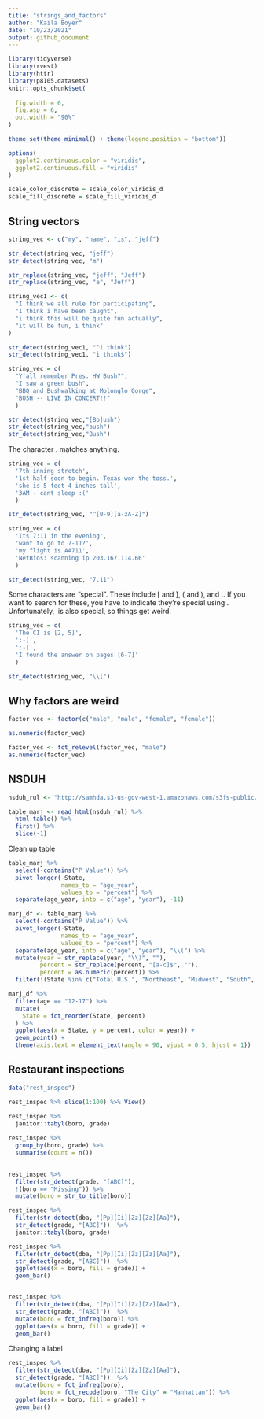 ```yaml
---
title: "strings_and_factors"
author: "Kaila Boyer"
date: "10/23/2021"
output: github_document
---
```


```r
library(tidyverse)
library(rvest)
library(httr) 
library(p8105.datasets)
knitr::opts_chunk$set(
 
  fig.width = 6, 
  fig.asp = 6, 
  out.width = "90%"
)

theme_set(theme_minimal() + theme(legend.position = "bottom"))

options(
  ggplot2.continuous.color = "viridis", 
  ggplot2.continuous.fill = "viridis"
)

scale_color_discrete = scale_color_viridis_d
scale_fill_discrete = scale_fill_viridis_d
```

## String vectors

```r
string_vec <- c("my", "name", "is", "jeff")

str_detect(string_vec, "jeff")
str_detect(string_vec, "m")

str_replace(string_vec, "jeff", "Jeff")
str_replace(string_vec, "e", "Jeff")
```

```r
string_vec1 <- c(
  "I think we all rule for participating", 
  "I think i have been caught", 
  "i think this will be quite fun actually",
  "it will be fun, i think"
)

str_detect(string_vec1, "^i think")
str_detect(string_vec1, "i think$")
```

```r
string_vec = c(
  "Y'all remember Pres. HW Bush?",
  "I saw a green bush",
  "BBQ and Bushwalking at Molonglo Gorge",
  "BUSH -- LIVE IN CONCERT!!"
  )

str_detect(string_vec,"[Bb]ush")
str_detect(string_vec,"bush")
str_detect(string_vec,"Bush")
```

The character . matches anything.
```r
string_vec = c(
  '7th inning stretch',
  '1st half soon to begin. Texas won the toss.',
  'she is 5 feet 4 inches tall',
  '3AM - cant sleep :('
  )

str_detect(string_vec, "^[0-9][a-zA-Z]")

string_vec = c(
  'Its 7:11 in the evening',
  'want to go to 7-11?',
  'my flight is AA711',
  'NetBios: scanning ip 203.167.114.66'
  )

str_detect(string_vec, "7.11")
```

Some characters are “special”. These include [ and ], ( and ), and .. If you want to search for these, you have to indicate they’re special using \. Unfortunately, \ is also special, so things get weird.
```r
string_vec = c(
  'The CI is [2, 5]',
  ':-]',
  ':-[',
  'I found the answer on pages [6-7]'
  )

str_detect(string_vec, "\\[")
```

## Why factors are weird 

```r
factor_vec <- factor(c("male", "male", "female", "female"))

as.numeric(factor_vec)

factor_vec <- fct_relevel(factor_vec, "male")
as.numeric(factor_vec)
```

## NSDUH 

```r
nsduh_rul <- "http://samhda.s3-us-gov-west-1.amazonaws.com/s3fs-public/field-uploads/2k15StateFiles/NSDUHsaeShortTermCHG2015.htm"

table_marj <- read_html(nsduh_rul) %>% 
  html_table() %>% 
  first() %>% 
  slice(-1)
```

Clean up table 
```r

table_marj %>% 
  select(-contains("P Value")) %>% 
  pivot_longer(-State, 
               names_to = "age_year", 
               values_to = "percent") %>% 
  separate(age_year, into = c("age", "year"), -11)

marj_df <- table_marj %>% 
  select(-contains("P Value")) %>% 
  pivot_longer(-State, 
               names_to = "age_year", 
               values_to = "percent") %>% 
  separate(age_year, into = c("age", "year"), "\\(") %>% 
  mutate(year = str_replace(year, "\\)", ""),
         percent = str_replace(percent, "[a-c]$", ""), 
         percent = as.numeric(percent)) %>% 
  filter(!(State %in% c("Total U.S.", "Northeast", "Midwest", "South", "West")))

```

```r
marj_df %>% 
  filter(age == "12-17") %>% 
  mutate(
    State = fct_reorder(State, percent)
  ) %>% 
  ggplot(aes(x = State, y = percent, color = year)) + 
  geom_point() + 
  theme(axis.text = element_text(angle = 90, vjust = 0.5, hjust = 1))
```

## Restaurant inspections 

```r
data("rest_inspec")

rest_inspec %>% slice(1:100) %>% View()

rest_inspec %>% 
  janitor::tabyl(boro, grade) 
  
rest_inspec %>% 
  group_by(boro, grade) %>% 
  summarise(count = n())
  

rest_inspec %>% 
  filter(str_detect(grade, "[ABC]"), 
  !(boro == "Missing")) %>% 
  mutate(boro = str_to_title(boro))
```


```r
rest_inspec %>% 
  filter(str_detect(dba, "[Pp][Ii][Zz][Zz][Aa]"), 
  str_detect(grade, "[ABC]"))  %>% 
  janitor::tabyl(boro, grade)
```


```r
rest_inspec %>% 
  filter(str_detect(dba, "[Pp][Ii][Zz][Zz][Aa]"), 
  str_detect(grade, "[ABC]"))  %>% 
  ggplot(aes(x = boro, fill = grade)) + 
  geom_bar()


rest_inspec %>% 
  filter(str_detect(dba, "[Pp][Ii][Zz][Zz][Aa]"), 
  str_detect(grade, "[ABC]"))  %>% 
  mutate(boro = fct_infreq(boro)) %>% 
  ggplot(aes(x = boro, fill = grade)) + 
  geom_bar()
```

Changing a label 

```r
rest_inspec %>% 
  filter(str_detect(dba, "[Pp][Ii][Zz][Zz][Aa]"), 
  str_detect(grade, "[ABC]"))  %>%
  mutate(boro = fct_infreq(boro), 
         boro = fct_recode(boro, "The City" = "Manhattan")) %>% 
  ggplot(aes(x = boro, fill = grade)) + 
  geom_bar()
```

